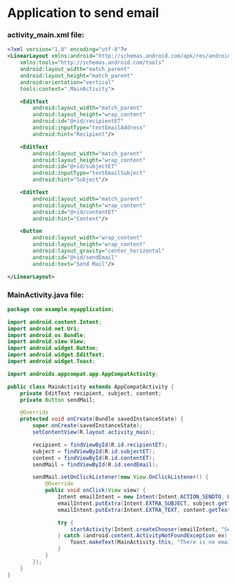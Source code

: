 # Application to send email

### activity_main.xml file:
```xml activity_main.xml
<?xml version="1.0" encoding="utf-8"?>
<LinearLayout xmlns:android="http://schemas.android.com/apk/res/android"
    xmlns:tools="http://schemas.android.com/tools"
    android:layout_width="match_parent"
    android:layout_height="match_parent"
    android:orientation="vertical"
    tools:context=".MainActivity">

    <EditText
        android:layout_width="match_parent"
        android:layout_height="wrap_content"
        android:id="@+id/recipientET"
        android:inputType="textEmailAddress"
        android:hint="Recipient"/>

    <EditText
        android:layout_width="match_parent"
        android:layout_height="wrap_content"
        android:id="@+id/subjectET"
        android:inputType="textEmailSubject"
        android:hint="Subject"/>

    <EditText
        android:layout_width="match_parent"
        android:layout_height="wrap_content"
        android:id="@+id/contentET"
        android:hint="Content"/>

    <Button
        android:layout_width="wrap_content"
        android:layout_height="wrap_content"
        android:layout_gravity="center_horizontal"
        android:id="@+id/sendEmail"
        android:text="Send Mail"/>

</LinearLayout>
```

### MainActivity.java file:
```java MainActivity.java
package com.example.myapplication;

import android.content.Intent;
import android.net.Uri;
import android.os.Bundle;
import android.view.View;
import android.widget.Button;
import android.widget.EditText;
import android.widget.Toast;

import androidx.appcompat.app.AppCompatActivity;

public class MainActivity extends AppCompatActivity {
    private EditText recipient, subject, content;
    private Button sendMail;

    @Override
    protected void onCreate(Bundle savedInstanceState) {
        super.onCreate(savedInstanceState);
        setContentView(R.layout.activity_main);

        recipient = findViewById(R.id.recipientET);
        subject = findViewById(R.id.subjectET);
        content = findViewById(R.id.contentET);
        sendMail = findViewById(R.id.sendEmail);

        sendMail.setOnClickListener(new View.OnClickListener() {
            @Override
            public void onClick(View view) {
                Intent emailIntent = new Intent(Intent.ACTION_SENDTO, Uri.parse("mailto:" + recipient.getText().toString()));
                emailIntent.putExtra(Intent.EXTRA_SUBJECT, subject.getText().toString());
                emailIntent.putExtra(Intent.EXTRA_TEXT, content.getText().toString());

                try {
                    startActivity(Intent.createChooser(emailIntent, "Send mail..."));
                } catch (android.content.ActivityNotFoundException ex) {
                    Toast.makeText(MainActivity.this, "There is no email client installed.", Toast.LENGTH_SHORT).show();
                }
            }
        });
    }
}
```
